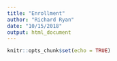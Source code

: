 ```yaml
---
title: "Enrollment"
author: "Richard Ryan"
date: "10/15/2018"
output: html_document
---
```


```r
knitr::opts_chunk$set(echo = TRUE)
```

